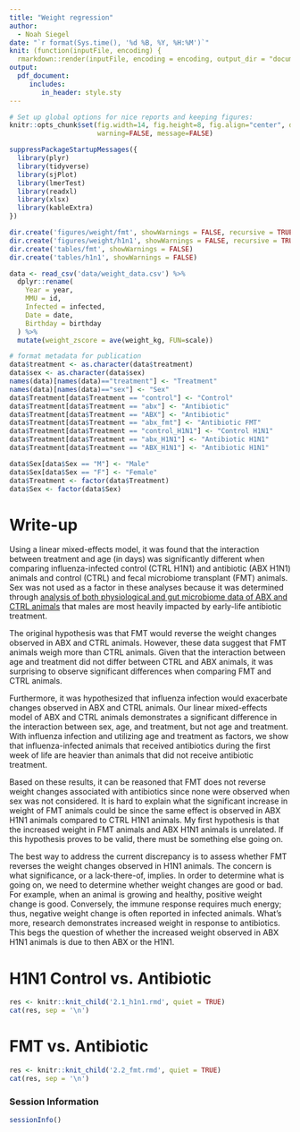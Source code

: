 ```yaml
---
title: "Weight regression"
author: 
  - Noah Siegel
date: "`r format(Sys.time(), '%d %B, %Y, %H:%M')`"
knit: (function(inputFile, encoding) {
  rmarkdown::render(inputFile, encoding = encoding, output_dir = "documents") })
output:
  pdf_document:
     includes:
        in_header: style.sty
---
```


```r
# Set up global options for nice reports and keeping figures:
knitr::opts_chunk$set(fig.width=14, fig.height=8, fig.align="center", dev = 'png',
                      warning=FALSE, message=FALSE)
```

```r
suppressPackageStartupMessages({
  library(plyr)
  library(tidyverse)
  library(sjPlot)
  library(lmerTest)
  library(readxl)
  library(xlsx)
  library(kableExtra)
})
```

```r
dir.create('figures/weight/fmt', showWarnings = FALSE, recursive = TRUE)
dir.create('figures/weight/h1n1', showWarnings = FALSE, recursive = TRUE)
dir.create('tables/fmt', showWarnings = FALSE)
dir.create('tables/h1n1', showWarnings = FALSE)
```

```r
data <- read_csv('data/weight_data.csv') %>%
  dplyr::rename(
    Year = year,
    MMU = id,
    Infected = infected,
    Date = date,
    Birthday = birthday
  ) %>%
  mutate(weight_zscore = ave(weight_kg, FUN=scale))
```

```r
# format metadata for publication
data$treatment <- as.character(data$treatment)
data$sex <- as.character(data$sex)
names(data)[names(data)=="treatment"] <- "Treatment"
names(data)[names(data)=="sex"] <- "Sex"
data$Treatment[data$Treatment == "control"] <- "Control"
data$Treatment[data$Treatment == "abx"] <- "Antibiotic"
data$Treatment[data$Treatment == "ABX"] <- "Antibiotic"
data$Treatment[data$Treatment == "abx_fmt"] <- "Antibiotic FMT"
data$Treatment[data$Treatment == "control_H1N1"] <- "Control H1N1"
data$Treatment[data$Treatment == "abx_H1N1"] <- "Antibiotic H1N1"
data$Treatment[data$Treatment == "ABX_H1N1"] <- "Antibiotic H1N1"
```

```r
data$Sex[data$Sex == "M"] <- "Male"
data$Sex[data$Sex == "F"] <- "Female"
data$Treatment <- factor(data$Treatment)
data$Sex <- factor(data$Sex)
```

# Write-up

Using a linear mixed-effects model, it was found that the interaction between treatment
and age (in days) was significantly different when comparing influenza-infected control (CTRL H1N1) and antibiotic (ABX H1N1) animals and control (CTRL) and fecal microbiome transplant (FMT) animals. Sex was not used as a factor in these analyses because it was determined through [analysis of both physiological and gut microbiome data of ABX and CTRL animals](https://github.com/nasiegel88/2021-early-life-gut-microbiome) that males are most heavily impacted by early-life antibiotic treatment.

The original hypothesis was that FMT would reverse the weight changes observed in
ABX and CTRL animals. However, these data suggest that FMT animals weigh more than CTRL
animals. Given that the interaction between age and treatment did not differ between CTRL
and ABX animals, it was surprising to observe significant differences when comparing
FMT and CTRL animals. 

Furthermore, it was hypothesized that influenza infection would exacerbate 
changes observed in ABX and CTRL animals. Our linear mixed-effects model of ABX
and CTRL animals demonstrates a significant difference in the interaction between
sex, age, and treatment, but not age and treatment. With influenza infection and
utilizing age and treatment as factors, we show that influenza-infected animals
that received antibiotics during the first week of life are heavier than animals 
that did not receive antibiotic treatment.

Based on these results, it can be reasoned that FMT does not reverse weight changes
associated with antibiotics since none were observed when sex was not considered.
It is hard to explain what the significant increase in weight of FMT animals could
be since the same effect is observed in ABX H1N1 animals compared to CTRL
H1N1 animals. My first hypothesis is that the increased weight in FMT animals
and ABX H1N1 animals is unrelated. If this hypothesis proves to be valid, there
must be something else going on. 

The best way to address the current discrepancy is to assess whether FMT
reverses the weight changes observed in H1N1 animals. The concern is what significance,
or a lack-there-of, implies. In order to determine what is going on, we need to determine
whether weight changes are good or bad. For example, when an animal is growing and
healthy, positive weight change is good. Conversely, the immune response requires much
energy; thus, negative weight change is often reported in infected animals. What's more, research demonstrates increased weight in response to antibiotics. This begs the question of whether the increased weight observed in ABX H1N1 animals is due to then ABX or the
H1N1.

\newpage

# H1N1 Control vs. Antibiotic

```r
res <- knitr::knit_child('2.1_h1n1.rmd', quiet = TRUE)
cat(res, sep = '\n')
```

\newpage

# FMT vs. Antibiotic

```r
res <- knitr::knit_child('2.2_fmt.rmd', quiet = TRUE)
cat(res, sep = '\n')
```

### Session Information
```r
sessionInfo()
```

